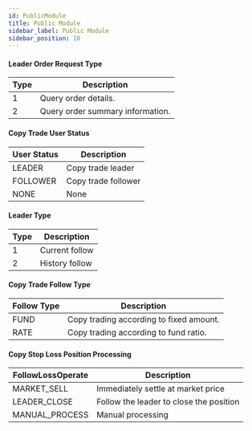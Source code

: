 ```yaml
---
id: PublicModule
title: Public Module
sidebar_label: Public Module
sidebar_position: 10
---
```


#### **<span id="leaderOrderRequestType">Leader Order Request Type</span>**

| Type | Description                      |
| ---- | -------------------------------- |
| 1    | Query order details.             |
| 2    | Query order summary information. |

#### **<span id="copyTradeUserStatus">Copy Trade User Status</span>**

| User Status | Description         |
| ----------- | ------------------- |
| LEADER      | Copy trade leader   |
| FOLLOWER    | Copy trade follower |
| NONE        | None                |

#### **<span id="leaderType">Leader Type</span>**

| Type | Description    |
| ---- | -------------- |
| 1    | Current follow |
| 2    | History follow |

#### **<span id="followType">Copy Trade Follow Type</span>**

| Follow Type | Description                             |
| ----------- | --------------------------------------- |
| FUND        | Copy trading according to fixed amount. |
| RATE        | Copy trading according to fund ratio.   |

#### **<span id="followLossOperate">Copy Stop Loss Position Processing</span>**

| FollowLossOperate | Description                             |
| ----------------- | --------------------------------------- |
| MARKET_SELL       | Immediately settle at market price      |
| LEADER_CLOSE      | Follow the leader to close the position |
| MANUAL_PROCESS    | Manual processing                       |
